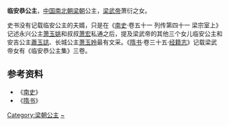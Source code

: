 {{東亞女性歷史人物
| 名稱=临安恭公主
| 身份=[[梁朝|梁朝]]公主
| 畫像=
| 說明=
| 姓=萧
| 名=
| 封爵=[[公主|公主]]
| 位號=
| 封號=临安公主
| 出生年=
| 逝世年=
| 諡號=恭
| 墳墓=
| 父親=[[梁武帝|梁武帝]]萧衍
|}}
'''临安恭公主'''，[[中国|中国]][[南北朝|南北朝]][[梁朝|梁朝]]公主，[[梁武帝|梁武帝]]萧衍之女。

史书没有记载临安公主的夫婿，只是在《[[南史|南史]]·卷五十一 列传第四十一 梁宗室上》记述永兴公主[[萧玉姚|萧玉姚]]和叔叔[[萧宏|萧宏]]私通之后，提及梁武帝的其他三个女儿临安公主和安吉公主[[蕭玉誌|蕭玉誌]]、长城公主[[萧玉姈|萧玉姈]]最有文采。《[[隋书|隋书]]·卷三十五·[[经籍志|经籍志]]》记载梁武帝女有《临安恭公主集》三卷。

== 参考资料 ==
*《[[南史|南史]]》
*《[[隋书|隋书]]》
[[Category:梁朝公主|Category:梁朝公主]]
[[Category:蘭陵蕭氏|~]]
